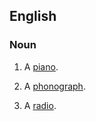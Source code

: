 ==English==

===Noun===
{{en-noun|sg=[[agony]] [[box]]|es}}

# {{slang}} A [[piano]].
# {{slang}} A [[phonograph]].
# {{slang}} A [[radio]].